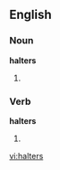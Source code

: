 ==English==

===Noun===
'''halters'''

# {{plural of|[[halter]]}}

===Verb===
'''halters'''

# {{third-person singular of|[[halter]]}}

[[vi:halters]]